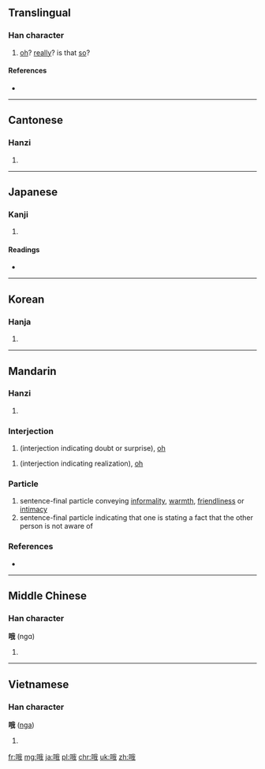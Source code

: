 ==Translingual==

===Han character===
{{Han char|rn=30|rad=口|as=07|sn=10|four=6305<sub>0</sub>|canj=口竹手戈 (RHQI)|ids=⿰[[口]][[我]]}}

# [[oh]]? [[really]]? is that [[so]]?

====References====
* {{Han ref|kx=0190.090|dkj=03642|dj=0409.260|hdz=10630.150|uh=54E6|ud=21734|bh=AE40|bd=44608}}

----

==Cantonese==

===Hanzi===
{{yue-hanzi|jyut=|y=ngo4, o4 o6}}

# {{defn|lang=yue|sort=口07}}

----

==Japanese==

===Kanji===
{{ja-kanji|grade=|rs=口07}}

# {{defn|lang=ja|sort=口07}}

====Readings====
* {{ja-readings|on=[[が]] (ga)|kun=[[うたう]] (utau)}}

----

==Korean==

===Hanja===
{{ko-hanja|hangeul=아|rv=a|mr=a}}

# {{defn|lang=ko|sort=口07}}

----

==Mandarin==

===Hanzi===
{{cmn-hanzi|pin=[[ó]] ([[ó]]), [[ò]] ([[o4]]), [[é]] ([[e2]])|wg=o<sup>2</sup>}}

# {{defn|lang=cmn|sort=口07}}

===Interjection===
{{cmn-interj|ts|pin=ó|pint=o2|rs=口07}}

# (interjection indicating doubt or surprise), [[oh]]

{{cmn-interj|ts|pin=ò|pint=o4|rs=口07}}

# (interjection indicating realization), [[oh]]

===Particle===
{{cmn-part|ts|pin=o|pint=o5|rs=口07}}

# sentence-final particle conveying [[informality]], [[warmth]], [[friendliness]] or [[intimacy]]
# sentence-final particle indicating that one is stating a fact that the other person is not aware of
 
===References===
* {{cite web
| url = http://www.mdbg.net/chindict/chindict.php?page=worddict&wdrst=0&wdqb=哦
| title = 哦
| work = MDBG English to Chinese dictionary ( Based on CC-CEDICT )
| language = Mandarin/English}}
----

==Middle Chinese==

===Han character===
'''哦''' (ngɑ)<!--note: the vowel "ɑ" is an IPA symbol, and is thus different from the vowel "a"-->

# {{defn|lang=ltc}}

----

==Vietnamese==

===Han character===
'''哦''' ([[nga]])

# {{defn|lang=vi}}

[[fr:哦]]
[[mg:哦]]
[[ja:哦]]
[[pl:哦]]
[[chr:哦]]
[[uk:哦]]
[[zh:哦]]